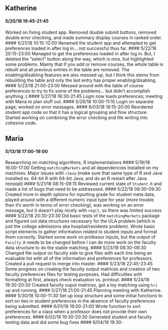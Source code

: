 ## Katherine
#### 5/20/18 19:45-21:45
Worked on fixing student app. Removed double submit buttons, removed double error checking, and made summary display courses in ranked order.
#### 5/21/18 10:15-12:00
Renamed the student app and attempted to get preferences loaded in after log in... not successful thus far.
#### 5/22/18 20:15-23:00
Managed to get the preferences loaded in after log in. But, I deleted the "select" button along the way, which is nice, but highlighted some problems. Mainly that if you add or remove courses, the whole table is rebuilt and all previous entries in the table are removed. The enabling/disabling features are also messed up, but I think this stems from rebuilding the table and only the last entry has proper enabling/disabling. 
#### 5/23/18 21:00-23:00
Messed around with the table of course preferences to try to fix some of the problems... but didn't accomplish anything :(
#### 5/27/18 18:30-21:45
Login now loads preferences; meeting with Maria to plan stuff out.
#### 5/28/18 10:00-11:15
Login on separate page; worked on error messages.
#### 6/03/18  19:15-20:00
Reordered student app code so that it has a logical grouping and flow structure. Started working on combining the error checking and file writing into cohesive code.

## Maria
#### 5/13/18 17:00-19:00
Researching on matching algorithms, R implementations
#### 5/19/18 16:00-17:00
Getting `matchingMarkets` and all dependencies installed on my machines. Major issues with `rJava` (make sure that same type of R and Java installed ex. 64-bit R with 64-bit Java, and do an R restart after Java reinstall) 
#### 5/21/18 08:15-09:15
Reviewed current state of `Student.R` and made a list of bugs that need to be addresssed.
#### 5/22/18 08:30-09:30
Created more in depth options for inputting grade for student meta data, played around with a different numeric input type for year (more trouble than it's worth in terms of error checking), was working on an error message, but it doesn't play nicely with `req()`, so there was limited success
#### 5/22/18 20:30-23:30
Did basic tests of the `matchingMarkets` package and figured out data structures necessary for the ULA problem (which is just the college admissions aka hospital/residents problem). Wrote basic script elements to gather information related to student inputs and format them correctly. Started some work on professor inputs, but the output of `Faculty.R` needs to be changed before I can do more work on the faculty data structure to do the stable matching. 
#### 5/23/18 08:30-09:30
Changed file output on faculty side to give files with each line being an evaluable list with all of the information and preferences for professors. Created a pull request to merge into master.
#### 5/23/18 22:45-23:45
Some progress on creating the faculty output matrices and creation of two faculty preferences files for testing purposes. Had difficulties with formatting at first, always check evaluation vs. printout.
#### 5/24/18 19:30-20:30
Created faculty ouput matrices, got a toy matching using `hri` up and running.
#### 5/27/18 21:00-21:45
Planning meeting with Katherine.
#### 5/30/18 10:00-11:30
Set up loop structure and some initial functions to sort on ties in student preferences in the absence of faculty preferences being submitted.
#### 6/01/18 19:00-21:00
Wrote function to sort preferences for a class when a professor does not provide their own preferences.
#### 6/02/18 19:30-20:30
Generated student and faculty testing data and did some bug fixes
#### 6/04/18 19:30-
